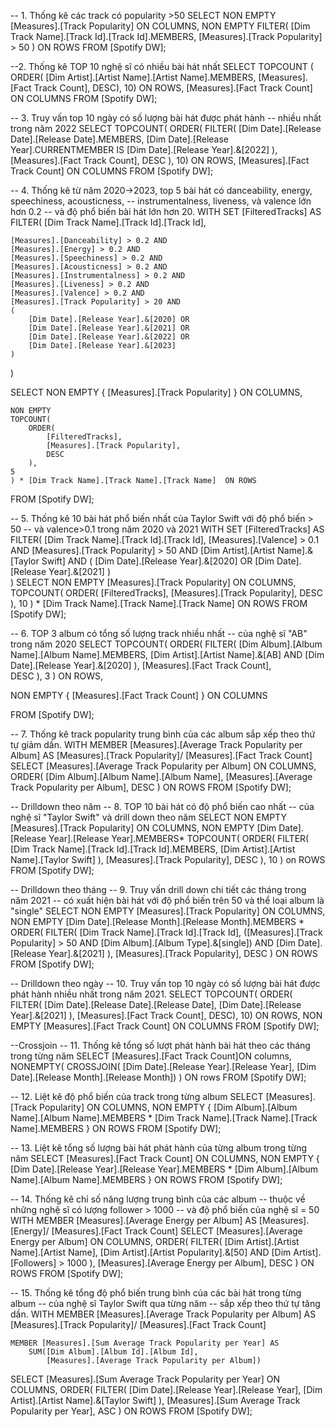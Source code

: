 ﻿-- 1. Thống kê các track có popularity >50
SELECT
    NON EMPTY 
    [Measures].[Track Popularity] ON COLUMNS,
    NON EMPTY
    FILTER(
        [Dim Track Name].[Track Id].[Track Id].MEMBERS,
        [Measures].[Track Popularity] > 50
    ) ON ROWS
FROM [Spotify DW];

--2. Thống kê TOP 10 nghệ sĩ có nhiều bài hát nhất
SELECT
	TOPCOUNT (
		ORDER(
			[Dim Artist].[Artist Name].[Artist Name].MEMBERS,
			[Measures].[Fact Track Count],
			DESC),
		10) 
		ON ROWS,
	[Measures].[Fact Track Count] ON COLUMNS
FROM [Spotify DW];

-- 3. Truy vấn top 10 ngày có số lượng bài hát được phát hành 
-- nhiều nhất trong năm 2022
SELECT 
	TOPCOUNT(
		ORDER(
			FILTER(
				[Dim Date].[Release Date].[Release Date].MEMBERS,
				[Dim Date].[Release Year].CURRENTMEMBER IS [Dim Date].[Release Year].&[2022]
			),
			[Measures].[Fact Track Count],
			DESC
		),
		10) 
	ON ROWS,
	[Measures].[Fact Track Count] ON COLUMNS
FROM [Spotify DW];

-- 4. Thống kê từ năm 2020->2023, top 5 bài hát có danceability, energy, speechiness, acousticness, 
-- instrumentalness, liveness, và valence lớn hơn 0.2
-- và độ phổ biến bài hát lớn hơn 20.
WITH 
SET [FilteredTracks] AS
FILTER(
	[Dim Track Name].[Track Id].[Track Id],

	[Measures].[Danceability] > 0.2 AND
	[Measures].[Energy] > 0.2 AND
	[Measures].[Speechiness] > 0.2 AND
	[Measures].[Acousticness] > 0.2 AND
	[Measures].[Instrumentalness] > 0.2 AND
	[Measures].[Liveness] > 0.2 AND
	[Measures].[Valence] > 0.2 AND
	[Measures].[Track Popularity] > 20 AND
	(
		[Dim Date].[Release Year].&[2020] OR
		[Dim Date].[Release Year].&[2021] OR
		[Dim Date].[Release Year].&[2022] OR
		[Dim Date].[Release Year].&[2023] 
	)
)

SELECT
    NON EMPTY 
    { 
      [Measures].[Track Popularity]
    } ON COLUMNS,
    
    NON EMPTY
    TOPCOUNT(
		ORDER(
			[FilteredTracks],
	        [Measures].[Track Popularity],
			DESC
		),
    5
    ) * [Dim Track Name].[Track Name].[Track Name]  ON ROWS
FROM [Spotify DW];




-- 5. Thống kê 10 bài hát phổ biến nhất của Taylor Swift với độ phổ biến > 50 
-- và valence>0.1 trong năm 2020 và 2021
WITH 
SET [FilteredTracks] AS
    FILTER(
		[Dim Track Name].[Track Id].[Track Id],
        [Measures].[Valence] > 0.1 AND
        [Measures].[Track Popularity] > 50 AND
		[Dim Artist].[Artist Name].&[Taylor Swift] AND
		(
			[Dim Date].[Release Year].&[2020] OR
			[Dim Date].[Release Year].&[2021] 
		)    
	)
SELECT
	NON EMPTY
	[Measures].[Track Popularity] ON COLUMNS,
    TOPCOUNT(
		ORDER(
			[FilteredTracks],
			[Measures].[Track Popularity],
			DESC
		),
		10
    ) * [Dim Track Name].[Track Name].[Track Name]
	ON ROWS
FROM [Spotify DW];


-- 6. TOP 3 album có tổng số lượng track nhiều nhất 
-- của nghệ sĩ "AB" trong năm 2020
SELECT 
  TOPCOUNT(
    ORDER(
      FILTER(
        [Dim Album].[Album Name].[Album Name].MEMBERS,
        [Dim Artist].[Artist Name].&[AB] AND
        [Dim Date].[Release Year].&[2020]
      ),
      [Measures].[Fact Track Count],  
      DESC
	  ),
	3
  ) ON ROWS,

NON EMPTY {
  [Measures].[Fact Track Count]
} ON COLUMNS

FROM [Spotify DW];

	   
-- 7. Thống kê track popularity trung bình của các album sắp xếp theo thứ tự giảm dần.
WITH
	MEMBER [Measures].[Average Track Popularity per Album] AS
		[Measures].[Track Popularity]/ [Measures].[Fact Track Count]
SELECT
	[Measures].[Average Track Popularity per Album] ON COLUMNS,
	ORDER(
		[Dim Album].[Album Name].[Album Name],
		[Measures].[Average Track Popularity per Album],
		DESC
	) ON ROWS
FROM [Spotify DW];

-- Drilldown theo năm
-- 8. TOP 10 bài hát có độ phổ biến cao nhất
-- của nghệ sĩ "Taylor Swift" và drill down theo năm
SELECT 
    NON EMPTY
    [Measures].[Track Popularity] ON COLUMNS,
    NON EMPTY
    [Dim Date].[Release Year].[Release Year].MEMBERS*
	TOPCOUNT(
        ORDER(
			FILTER(
				[Dim Track Name].[Track Id].[Track Id].MEMBERS,
				[Dim Artist].[Artist Name].[Taylor Swift]
			),
			[Measures].[Track Popularity],
			DESC
		),
        10
    ) on ROWS
FROM [Spotify DW];

-- Drilldown theo tháng
-- 9. Truy vấn drill down chi tiết các tháng trong năm 2021 
-- có xuất hiện bài hát với độ phổ biến trên 50 và thể loại album là "single" 
SELECT
	NON EMPTY 
	[Measures].[Track Popularity] ON COLUMNS,
	NON EMPTY
    [Dim Date].[Release Month].[Release Month].MEMBERS *
	ORDER(
        FILTER(
			[Dim Track Name].[Track Id].[Track Id],
			([Measures].[Track Popularity] > 50 AND 
            [Dim Album].[Album Type].&[single]) AND
			[Dim Date].[Release Year].&[2021]
		),
        [Measures].[Track Popularity], 
		DESC
    ) ON ROWS
FROM [Spotify DW];

-- Drilldown theo ngày
-- 10. Truy vấn top 10 ngày có số lượng bài hát được phát hành nhiều nhất trong năm 2021.
SELECT
	TOPCOUNT(
		ORDER(
			FILTER(
				[Dim Date].[Release Date].[Release Date],
				[Dim Date].[Release Year].&[2021]
			),
		[Measures].[Fact Track Count],
		DESC),
	10) ON ROWS,
	NON EMPTY
	[Measures].[Fact Track Count] ON COLUMNS
FROM [Spotify DW];

--Crossjoin
-- 11. Thống kê tổng số lượt phát hành bài hát theo các tháng trong từng năm 
SELECT 
	[Measures].[Fact Track Count]ON columns,
NONEMPTY(
	CROSSJOIN(
	[Dim Date].[Release Year].[Release Year],
	[Dim Date].[Release Month].[Release Month])
) ON rows
FROM [Spotify DW];


-- 12. Liệt kê độ phổ biến của track trong từng album
SELECT 
    [Measures].[Track Popularity] ON COLUMNS,
    NON EMPTY 
    {
        [Dim Album].[Album Name].[Album Name].MEMBERS *
        [Dim Track Name].[Track Name].[Track Name].MEMBERS
    } ON ROWS
FROM 
    [Spotify DW];


-- 13. Liệt kê tổng số lượng bài hát phát hành của từng album trong từng năm
SELECT
	[Measures].[Fact Track Count] ON COLUMNS,
    NON EMPTY 
    {
        [Dim Date].[Release Year].[Release Year].MEMBERS *
		[Dim Album].[Album Name].[Album Name].MEMBERS 
    } ON ROWS
FROM 
    [Spotify DW];



-- 14. Thống kê chỉ số năng lượng trung bình của các album
-- thuộc về những nghệ sĩ có lượng follower > 1000 
-- và độ phổ biến của nghệ sĩ = 50
WITH
	MEMBER [Measures].[Average Energy per Album] AS
		[Measures].[Energy]/ [Measures].[Fact Track Count]
SELECT
	[Measures].[Average Energy per Album] ON COLUMNS,
	ORDER(
		FILTER(
			[Dim Artist].[Artist Name].[Artist Name],
			[Dim Artist].[Artist Popularity].&[50] AND
			[Dim Artist].[Followers] > 1000
		),
		[Measures].[Average Energy per Album],
		DESC
	) ON ROWS
FROM [Spotify DW];

	
-- 15. Thống kê tổng độ phổ biến trung bình của các bài hát trong từng album 
-- của nghệ sĩ Taylor Swift qua từng năm
-- sắp xếp theo thứ tự tăng dần.
WITH
	MEMBER [Measures].[Average Track Popularity per Album] AS
		[Measures].[Track Popularity]/ [Measures].[Fact Track Count]

	MEMBER [Measures].[Sum Average Track Popularity per Year] AS
		SUM([Dim Album].[Album Id].[Album Id],
			[Measures].[Average Track Popularity per Album])

SELECT
	[Measures].[Sum Average Track Popularity per Year] 
	ON COLUMNS,
	ORDER(
		FILTER(
			[Dim Date].[Release Year].[Release Year],
			[Dim Artist].[Artist Name].&[Taylor Swift] 
		),
		[Measures].[Sum Average Track Popularity per Year],
		ASC
	) ON ROWS
FROM [Spotify DW];

